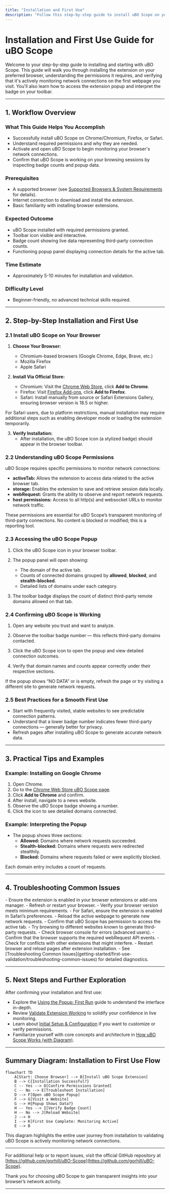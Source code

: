 ```yaml
---
title: "Installation and First Use"
description: "Follow this step-by-step guide to install uBO Scope on your preferred browser, understand its permissions, and confirm it's working on your first web page. Learn how to access the extension and get familiar with the toolbar badge at a glance."
---
```


# Installation and First Use Guide for uBO Scope

Welcome to your step-by-step guide to installing and starting with uBO Scope. This guide will walk you through installing the extension on your preferred browser, understanding the permissions it requires, and verifying that it's actively monitoring network connections on the first webpage you visit. You'll also learn how to access the extension popup and interpret the badge on your toolbar.

---

## 1. Workflow Overview

### What This Guide Helps You Accomplish
- Successfully install uBO Scope on Chrome/Chromium, Firefox, or Safari.
- Understand required permissions and why they are needed.
- Activate and open uBO Scope to begin monitoring your browser's network connections.
- Confirm that uBO Scope is working on your browsing sessions by inspecting badge counts and popup data.

### Prerequisites
- A supported browser (see [Supported Browsers & System Requirements](getting-started/requirements-installation/supported-platforms-browsers) for details).
- Internet connection to download and install the extension.
- Basic familiarity with installing browser extensions.

### Expected Outcome
- uBO Scope installed with required permissions granted.
- Toolbar icon visible and interactive.
- Badge count showing live data representing third-party connection counts.
- Functioning popup panel displaying connection details for the active tab.

### Time Estimate
- Approximately 5-10 minutes for installation and validation.

### Difficulty Level
- Beginner-friendly, no advanced technical skills required.

---

## 2. Step-by-Step Installation and First Use

### 2.1 Install uBO Scope on Your Browser

1. **Choose Your Browser:**
   - Chromium-based browsers (Google Chrome, Edge, Brave, etc.)
   - Mozilla Firefox
   - Apple Safari

2. **Install Via Official Store:**
   - Chromium: Visit the [Chrome Web Store](https://chromewebstore.google.com/detail/ubo-scope/bbdpgcaljkaaigfcomhidmneffjjjfgp), click **Add to Chrome**.
   - Firefox: Visit [Firefox Add-ons](https://addons.mozilla.org/firefox/addon/ubo-scope/), click **Add to Firefox**.
   - Safari: Install manually from source or Safari Extensions Gallery, ensuring browser version is 18.5 or higher.

<Tip>
For Safari users, due to platform restrictions, manual installation may require additional steps such as enabling developer mode or loading the extension temporarily.
</Tip>

3. **Verify Installation:**
   - After installation, the uBO Scope icon (a stylized badge) should appear in the browser toolbar.

### 2.2 Understanding uBO Scope Permissions

uBO Scope requires specific permissions to monitor network connections:

- **activeTab:** Allows the extension to access data related to the active browser tab.
- **storage:** Enables the extension to save and retrieve session data locally.
- **webRequest:** Grants the ability to observe and report network requests.
- **host permissions:** Access to all http(s) and websocket URLs to monitor network traffic.

<Note>
These permissions are essential for uBO Scope’s transparent monitoring of third-party connections. No content is blocked or modified; this is a reporting tool.
</Note>

### 2.3 Accessing the uBO Scope Popup

1. Click the uBO Scope icon in your browser toolbar.

2. The popup panel will open showing:
   - The domain of the active tab.
   - Counts of connected domains grouped by **allowed**, **blocked**, and **stealth-blocked**.
   - Detailed lists of domains under each category.

3. The toolbar badge displays the count of distinct third-party remote domains allowed on that tab.

### 2.4 Confirming uBO Scope is Working

1. Open any website you trust and want to analyze.

2. Observe the toolbar badge number — this reflects third-party domains contacted.

3. Click the uBO Scope icon to open the popup and view detailed connection outcomes.

4. Verify that domain names and counts appear correctly under their respective sections.

<Check>
If the popup shows “NO DATA” or is empty, refresh the page or try visiting a different site to generate network requests.
</Check>

### 2.5 Best Practices for a Smooth First Use

- Start with frequently visited, stable websites to see predictable connection patterns.
- Understand that a lower badge number indicates fewer third-party connections — generally better for privacy.
- Refresh pages after installing uBO Scope to generate accurate network data.

---

## 3. Practical Tips and Examples

### Example: Installing on Google Chrome

1. Open Chrome.
2. Go to the [Chrome Web Store uBO Scope page](https://chromewebstore.google.com/detail/ubo-scope/bbdpgcaljkaaigfcomhidmneffjjjfgp).
3. Click **Add to Chrome** and confirm.
4. After install, navigate to a news website.
5. Observe the uBO Scope badge showing a number.
6. Click the icon to see detailed domains connected.

### Example: Interpreting the Popup

- The popup shows three sections:
  - **Allowed:** Domains where network requests succeeded.
  - **Stealth-blocked:** Domains where requests were redirected stealthily.
  - **Blocked:** Domains where requests failed or were explicitly blocked.

Each domain entry includes a count of requests.

---

## 4. Troubleshooting Common Issues

<AccordionGroup title="Common Installation and First Use Issues">
<Accordion title="uBO Scope Icon Not Visible After Installation">
- Ensure the extension is enabled in your browser extensions or add-ons manager.
- Refresh or restart your browser.
- Verify your browser version meets minimum requirements.
- For Safari, ensure the extension is enabled in Safari’s preferences.
</Accordion>
<Accordion title="Popup Displays ‘NO DATA’ or Empty">
- Reload the active webpage to generate new network requests.
- Confirm that uBO Scope has permission to access the active tab.
- Try browsing to different websites known to generate third-party requests.
- Check browser console for errors (advanced users).
</Accordion>
<Accordion title="Badge Count Does Not Appear or Updates Infrequently">
- Confirm that the browser supports the required webRequest API events.
- Check for conflicts with other extensions that might interfere.
- Restart browser and reload pages after extension installation.
- See [Troubleshooting Common Issues](getting-started/first-use-validation/troubleshooting-common-issues) for detailed diagnostics.
</Accordion>
</AccordionGroup>

---

## 5. Next Steps and Further Exploration

After confirming your installation and first use:

- Explore the [Using the Popup: First Run](getting-started/first-use-validation/using-the-popup) guide to understand the interface in-depth.
- Review [Validate Extension Working](getting-started/first-use-validation/validate-extension-working) to solidify your confidence in live monitoring.
- Learn about [Initial Setup & Configuration](getting-started/requirements-installation/initial-setup-configuration) if you want to customize or verify permissions.
- Familiarize yourself with core concepts and architecture in [How uBO Scope Works (with Diagram)](overview/core-concepts-architecture/system-architecture).

---

## Summary Diagram: Installation to First Use Flow

```mermaid
flowchart TD
    A[Start: Choose Browser] --> B[Install uBO Scope Extension]
    B --> C{Installation Successful?}
    C -- Yes --> D[Confirm Permissions Granted]
    C -- No --> E[Troubleshoot Installation]
    D --> F[Open uBO Scope Popup]
    F --> G[Visit a Website]
    G --> H{Popup Shows Data?}
    H -- Yes --> I[Verify Badge Count]
    H -- No --> J[Reload Website]
    J --> H
    I --> K[First Use Complete: Monitoring Active]
    E --> B
```

This diagram highlights the entire user journey from installation to validating uBO Scope is actively monitoring network connections.

---

For additional help or to report issues, visit the official GitHub repository at [https://github.com/gorhill/uBO-Scope](https://github.com/gorhill/uBO-Scope).

Thank you for choosing uBO Scope to gain transparent insights into your browser’s network activity.

---
